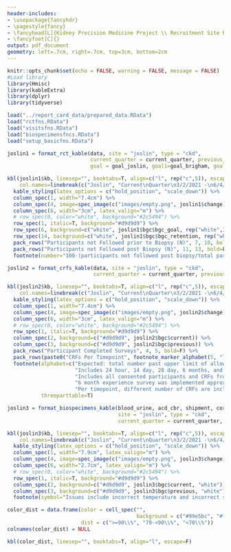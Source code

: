 ```yaml
---
header-includes:
- \usepackage{fancyhdr}
- \pagestyle{fancy}
- \fancyhead[L]{Kidney Precision Medicine Project \\ Recruitment Site Report Card \\ `r format(Sys.time(), '%B %d, %Y')`}
- \fancyfoot[C]{}
output: pdf_document
geometry: left=.7cm, right=.7cm, top=3cm, bottom=2cm
---
```


\begin{center}
\textbf{KPMP Data Quality Report Card}
\end{center}

```r
knitr::opts_chunk$set(echo = FALSE, warning = FALSE, message = FALSE)
#Load library
library(Hmisc)
library(kableExtra)
library(dplyr)
library(tidyverse)

load("../report_card_data/prepared_data.RData")
load("rctfns.RData")
load("visitsfns.RData")
load("biospecimensfncs.RData")
load("setup_basicfns.RData")
```

```r
joslin1 = format_rct_kable(data, site = "joslin", type = "ckd",
                           current_quarter = current_quarter, previous_quarter = previous_quarter,
                           goal = goal_joslin, goal1=goal_brigham, goal2=goal_ccf, goal3=goal_joslin, goal4=goal_utsw)

kbl(joslin1$kb, linesep="", booktabs=T, align=c("l", rep("c",5)), escape=F,
    col.names=linebreak(c("Joslin", "Current\nQuarter\n3/2/2021 -\n6/4/2021", "Previous\nQuarter\n12/1/2020 -\n3/1/2021", "Change", "Cumulative", "All CKD Sites\n(Range)"), align="c")) %>%
  kable_styling(latex_options = c("hold_position", "scale_down")) %>%
  column_spec(1, width="7.4cm") %>%
  column_spec(4, image=spec_image(c("images/empty.png", joslin1$change), 30, 30)) %>%
  column_spec(6, width="3cm", latex_valign="m") %>%
  # row_spec(0, color="white", background="#2c5494") %>%
  row_spec(1, italic=T, background="#d9d9d9") %>%
  row_spec(6, background=c("white", joslin1$bgc$bgc_goal, rep("white",3))) %>%
  row_spec(14, background=c("white", joslin1$bgc$bgc_retention, rep("white",3))) %>%
  pack_rows("Participants not Followed prior to Biopsy (N)", 7, 10, bold=F) %>%
  pack_rows("Participants not Followed post Biopsy (N)", 11, 13, bold=F) %>%
  footnote(number="100-(participants not followed post biopsy/total participants biopsied*100).")
```

```r
joslin2 = format_crfs_kable(data, site = "joslin", type = "ckd",
                            current_quarter = current_quarter, previous_quarter = previous_quarter)

kbl(joslin2$kb, linesep="", booktabs=T, align=c("l", rep("c",5)), escape=F,
    col.names=linebreak(c("Joslin", "Current\nQuarter\n3/2/2021 -\n6/4/2021", "Previous\nQuarter\n12/1/2020 -\n3/1/2021", "Change", "Cumulative", "All CKD Sites\n(Range)"), align="c")) %>%
  kable_styling(latex_options = c("hold_position", "scale_down")) %>%
  column_spec(1, width="7.4cm") %>%
  column_spec(4, image=spec_image(c("images/empty.png", joslin2$change), 30, 30)) %>%
  column_spec(6, width="3cm", latex_valign="m") %>%
  # row_spec(0, color="white", background="#2c5494") %>%
  row_spec(1, italic=T, background="#d9d9d9") %>%
  column_spec(2, background=c("#d9d9d9", joslin2$bgc$current)) %>%
  column_spec(3, background=c("#d9d9d9", joslin2$bgc$previous)) %>%
  pack_rows("Participant Completed Surveys", 4, 5, bold=F) %>%
  pack_rows(paste0("CRFs Per Timepoint", footnote_marker_alphabet(5, "latex")), 6, 12, bold=F, escape=F) %>%
  footnote(alphabet=c("Expected: total number past upper limit of allowable window.",
                      "Includes 24 hour, 14 day, 28 day, 6 months, and 12 months follow-up visits.",
                      "Includes all consented participants and CRFs from enrollment to 12 months.",
                      "6 month experience survey was implemented approximately 1 year after the start of recruitment, therefore some participants did not have the opportunity to complete this CRF.",
                      "Per timepoint, different number of CRFs are included."),
           threeparttable=T)
```

\newpage

```r
joslin3 = format_biospecimens_kable(blood_urine, acd_cbr, shipment, cores_triages, cryostor, 
                                    site = "joslin", type = "ckd",
                                    current_quarter = current_quarter, previous_quarter = previous_quarter)

kbl(joslin3$kb, linesep="", booktabs=T, align=c("l", rep("c",5)), escape=F,
    col.names=linebreak(c("Joslin", "Current\nQuarter\n3/2/2021 -\n6/4/2021", "Previous\nQuarter\n12/1/2020 -\n3/1/2021", "Change", "Cumulative", "All CKD Sites\n(Range)"), align="c")) %>%
  kable_styling(latex_options = c("hold_position", "scale_down")) %>%
  column_spec(1, width="7.9cm", latex_valign="m") %>%
  column_spec(4, image=spec_image(c("images/empty.png", joslin3$change), 30, 30)) %>%
  column_spec(6, width="2.7cm", latex_valign="m") %>%
  # row_spec(0, color="white", background="#2c5494") %>%
  row_spec(1, italic=T, background="#d9d9d9") %>%
  column_spec(2, background=c("#d9d9d9", joslin3$bgc$current, "white")) %>%
  column_spec(3, background=c("#d9d9d9", joslin3$bgc$previous, "white")) %>%
  footnote(symbol="Issues include incorrect temperature and incorrect shipping conditions.")
```

```r
color_dist = data.frame(color = cell_spec("", 
                                          background = c("#99e5bc", "#ffff99", "#ff999a")),
                        dist = c(">=90\\%", "70-<90\\%", "<70\\%"))
colnames(color_dist) = NULL

kbl(color_dist, linesep="", booktabs=T, align="l", escape=F)
```